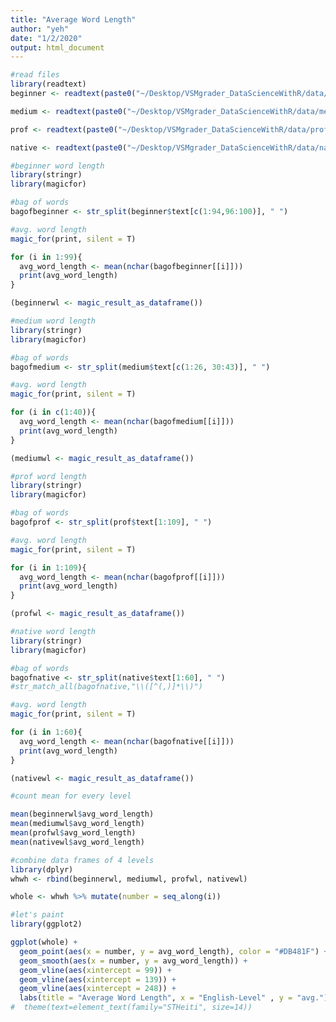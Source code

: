 ```yaml
---
title: "Average Word Length"
author: "yeh"
date: "1/2/2020"
output: html_document
---
```


```r
#read files
library(readtext)
beginner <- readtext(paste0("~/Desktop/VSMgrader_DataScienceWithR/data/beginner/", 1:100 , ".txt"))

medium <- readtext(paste0("~/Desktop/VSMgrader_DataScienceWithR/data/medium/", c(1:26,30:46) , ".txt"))

prof <- readtext(paste0("~/Desktop/VSMgrader_DataScienceWithR/data/professional/", 1:109 , ".txt"))

native <- readtext(paste0("~/Desktop/VSMgrader_DataScienceWithR/data/native/", 1:60 , ".txt"))
```

```r
#beginner word length
library(stringr)
library(magicfor)

#bag of words
bagofbeginner <- str_split(beginner$text[c(1:94,96:100)], " ")

#avg. word length
magic_for(print, silent = T)

for (i in 1:99){
  avg_word_length <- mean(nchar(bagofbeginner[[i]]))
  print(avg_word_length)
}

(beginnerwl <- magic_result_as_dataframe())
```

```r
#medium word length
library(stringr)
library(magicfor)

#bag of words
bagofmedium <- str_split(medium$text[c(1:26, 30:43)], " ")

#avg. word length
magic_for(print, silent = T)

for (i in c(1:40)){
  avg_word_length <- mean(nchar(bagofmedium[[i]]))
  print(avg_word_length)
}

(mediumwl <- magic_result_as_dataframe())
```

```r
#prof word length
library(stringr)
library(magicfor)

#bag of words
bagofprof <- str_split(prof$text[1:109], " ")

#avg. word length
magic_for(print, silent = T)

for (i in 1:109){
  avg_word_length <- mean(nchar(bagofprof[[i]]))
  print(avg_word_length)
}

(profwl <- magic_result_as_dataframe())
```

```r
#native word length
library(stringr)
library(magicfor)

#bag of words
bagofnative <- str_split(native$text[1:60], " ")
#str_match_all(bagofnative,"\\([^(,)]*\\)")

#avg. word length
magic_for(print, silent = T)

for (i in 1:60){
  avg_word_length <- mean(nchar(bagofnative[[i]]))
  print(avg_word_length)
}

(nativewl <- magic_result_as_dataframe())
```

```r
#count mean for every level

mean(beginnerwl$avg_word_length)
mean(mediumwl$avg_word_length)
mean(profwl$avg_word_length)
mean(nativewl$avg_word_length)

```

```r
#combine data frames of 4 levels
library(dplyr)
whwh <- rbind(beginnerwl, mediumwl, profwl, nativewl)

whole <- whwh %>% mutate(number = seq_along(i))

```

```r
#let's paint
library(ggplot2)

ggplot(whole) +
  geom_point(aes(x = number, y = avg_word_length), color = "#DB481F") +
  geom_smooth(aes(x = number, y = avg_word_length)) +
  geom_vline(aes(xintercept = 99)) +
  geom_vline(aes(xintercept = 139)) +
  geom_vline(aes(xintercept = 248)) +
  labs(title = "Average Word Length", x = "English-Level" , y = "avg.") 
#  theme(text=element_text(family="STHeiti", size=14))

```


